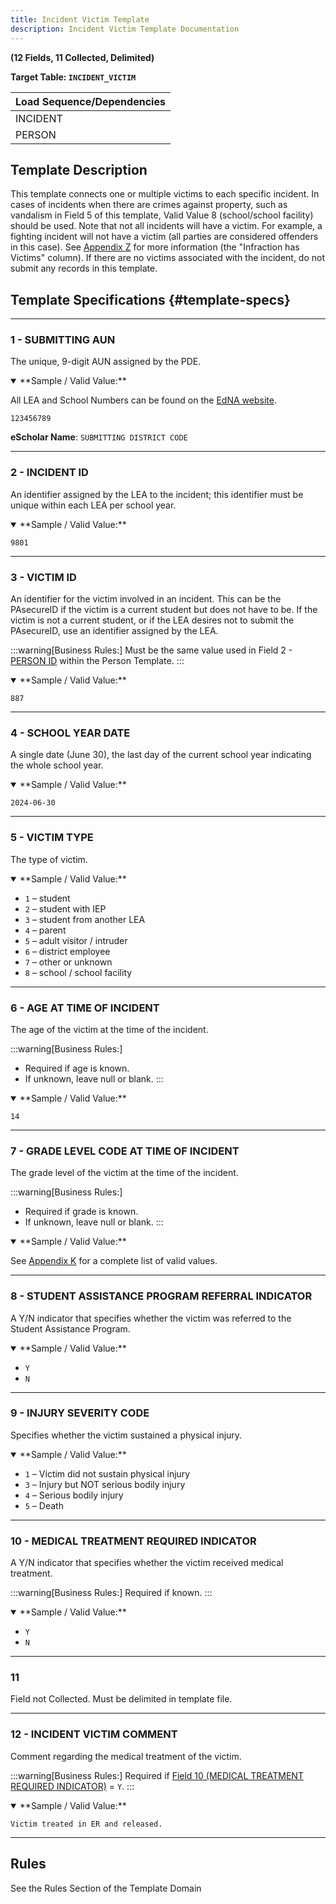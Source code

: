 ```yaml
---
title: Incident Victim Template 
description: Incident Victim Template Documentation
---
```


**(12 Fields, 11 Collected, Delimited)**

**Target Table: `INCIDENT_VICTIM`**

| **Load Sequence/Dependencies** |
|--------------------------------|
| INCIDENT                       |
| PERSON                         |

## Template Description
This template connects one or multiple victims to each specific incident. In cases of incidents when there are crimes against property, such as vandalism in Field 5 of this template, Valid Value 8 (school/school facility) should be used. Note that not all incidents will have a victim. For example, a fighting incident will not have a victim (all parties are considered offenders in this case). See [Appendix Z](docs/appendix/appendix-Z.mdx) for more information (the "Infraction has Victims" column). If there are no victims associated with the incident, do not submit any records in this template.

## Template Specifications {#template-specs}

---
### 1 - SUBMITTING AUN
<p><Badge color="required" /> <Badge color="key" /> <Badge length={9} /></p>

The unique, 9-digit AUN assigned by the PDE.

<details open>
<summary>**Sample / Valid Value:**</summary>

All LEA and School Numbers can be found on the [EdNA website](http://www.edna.pa.gov/Screens/wfHome.aspx).

`123456789`
</details>

**eScholar Name**: `SUBMITTING DISTRICT CODE`

---
### 2 - INCIDENT ID
<p><Badge color="required" /> <Badge color="key" /> <Badge length={30} /></p>

An identifier assigned by the LEA to the incident; this identifier must be unique within each LEA per school year.

<details open>
<summary>**Sample / Valid Value:**</summary>

`9801`
</details>

---
### 3 - VICTIM ID
<p><Badge color="required" /> <Badge color="key" /> <Badge length={20} /></p>

An identifier for the victim involved in an incident. This can be the PAsecureID if the victim is a current student but does not have to be.  If the victim is not a current student, or if the LEA desires not to submit the PAsecureID, use an identifier assigned by the LEA.

:::warning[Business Rules:]
Must be the same value used in Field 2 - [PERSON ID](docs/templates/discipline/person.mdx#2---person-id) within the Person Template.
:::

<details open>
<summary>**Sample / Valid Value:**</summary>

`887`
</details>

---
### 4 - SCHOOL YEAR DATE
<p><Badge color="required" /> <Badge color="key" /> <Badge length={10} /></p>

A single date (June 30), the last day of the current school year indicating the whole school year.

<details open>
<summary>**Sample / Valid Value:**</summary>

`2024-06-30`
</details>

---
### 5 - VICTIM TYPE
<p><Badge color="required" /> <Badge color="updateable" /> <Badge length={1} /></p>

The type of victim.

<details open>
<summary>**Sample / Valid Value:**</summary>

- `1` – student
- `2` – student with IEP
- `3` – student from another LEA
- `4` – parent
- `5` – adult visitor / intruder
- `6` – district employee
- `7` – other or unknown
- `8` – school / school facility
</details>

---
### 6 - AGE AT TIME OF INCIDENT
<p><Badge color="conditional" /> <Badge color="updateable" /> <Badge length={3} /></p>

The age of the victim at the time of the incident.

:::warning[Business Rules:]
- Required if age is known. 
- If unknown, leave null or blank.
:::

<details open>
<summary>**Sample / Valid Value:**</summary>

`14`
</details>

---
### 7 - GRADE LEVEL CODE AT TIME OF INCIDENT
<p><Badge color="conditional" /> <Badge color="updateable" /> <Badge length={3} /></p>

The grade level of the victim at the time of the incident.

:::warning[Business Rules:]
- Required if grade is known. 
- If unknown, leave null or blank.
:::

<details open>
<summary>**Sample / Valid Value:**</summary>

See [Appendix K](docs/appendix/appendix-K.mdx) for a complete list of valid values.
</details>

---
### 8 - STUDENT ASSISTANCE PROGRAM REFERRAL INDICATOR
<p><Badge color="required" /> <Badge color="updateable" /> <Badge length={1} /></p>

A Y/N indicator that specifies whether the victim was referred to the Student Assistance Program.

<details open>
<summary>**Sample / Valid Value:**</summary>

- `Y`
- `N`
</details>

---
### 9 - INJURY SEVERITY CODE
<p><Badge color="required" /> <Badge color="updateable" /> <Badge length={1} /></p>

Specifies whether the victim sustained a physical injury.

<details open>
<summary>**Sample / Valid Value:**</summary>

- `1` – Victim did not sustain physical injury
- `3` – Injury but NOT serious bodily injury
- `4` – Serious bodily injury
- `5` – Death
</details>

---
### 10 - MEDICAL TREATMENT REQUIRED INDICATOR
<p><Badge color="required" /> <Badge color="updateable" /> <Badge length={1} /></p>

A Y/N indicator that specifies whether the victim received medical treatment.

:::warning[Business Rules:]
Required if known.
:::

<details open>
<summary>**Sample / Valid Value:**</summary>

- `Y`
- `N`
</details>

---
### 11
Field not Collected. Must be delimited in template file.

---
### 12 - INCIDENT VICTIM COMMENT
<p><Badge color="conditional" /> <Badge color="updateable" /> <Badge length={500} /></p>

Comment regarding the medical treatment of the victim.

:::warning[Business Rules:]
Required if [Field 10 (MEDICAL TREATMENT REQUIRED INDICATOR)](#10---medical-treatment-required-indicator) = `Y`.
:::

<details open>
<summary>**Sample / Valid Value:**</summary>

`Victim treated in ER and released.`
</details>

---
## Rules
See the Rules Section of the Template Domain